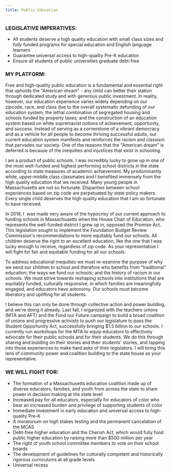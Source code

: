 ```yaml
---
title: Public Education
---
```


### LEGISLATIVE IMPERATIVES:

-   All students deserve a high quality education with small class sizes and fully funded programs for special education and English language learners 
-   Guarantee universal access to high-quality Pre-K education
-   Ensure all students of public universities graduate debt-free

### MY PLATFORM:

Free and high-quality public education is a fundamental and essential right that upholds the "American dream" - any child can better their station through dedicated study and with generous public investment. In reality, however, our education experience varies widely depending on our zipcode, race, and class due to the overall systematic defunding of our education system; the lethal combination of segregated housing and schools funded by property taxes; and the construction of an education system based on white supremacist notions of achievement, opportunity, and success. Instead of serving as a cornerstone of a vibrant democracy and as a vehicle for all people to become thriving successful adults, our current education system manifests and reinforces the racism and classism that pervades our society. One of the reasons that the "American dream" is deferred is because of the inequities and injustices that exist in schooling.

I am a product of public schools. I was incredibly lucky to grow up in one of the most well-funded and highest performing school districts in the state according to state measures of academic achievement. My predominantly white, upper-middle class classmates and I benefited immensely from the high quality education that we received. Many young people in Massachusetts are not so fortunate. Disparities between school experiences based on zip code are perpetuated by state policy makers. Every single child deserves the high quality education that I am so fortunate to have received.  

In 2018, I  was made very aware of the hypocrisy of our current approach to funding schools in Massachusetts when the House Chair of Education, who represents the well-funded district I grew up in, opposed the Promise Act. This legislation sought to implement the Foundation Budget Review Commission's recommendations to more equitably fund our schools. All children deserve the right to an excellent education, like the one that I was lucky enough to receive, regardless of zip code. As your representative I will fight for fair and equitable funding for all our schools.

To address educational inequities we must re-examine the purpose of why we send our children to school and therefore who benefits from "traditional" education; the ways we fund our schools; and the history of racism in our schools. We must strive towards reshaping schools into institutions that are equitably funded, culturally responsive, in which families are meaningfully engaged, and educators have autonomy. Our schools must become liberatory and uplifting for all students.

I believe this can only be done through collective action and power building, and we're doing it already. Last fall, I organized with the teachers unions (MTA and AFT) and the Fund our Future campaign to build a broad coalition of unions and progressive activists to push our legislature to pass the Student Opportunity Act, successfully bringing $1.5 billion to our schools. I currently run workshops for the MTA to equip educators to effectively advocate for their public schools and for their students. We do this through sharing and building on their stories and their students' stories, and tapping into those experiences to make hard asks of their legislators. I will bring this lens of community power and coalition building to the state house as your representative.

### WE WILL FIGHT FOR:

-   The formation of a Massachusetts education coalition made up of diverse educators, families, and youth from across the state to share power in decision making at the state level
-   Increased pay for all educators, especially for educators of color who bear an increased burden and privilege of supporting students of color
-   Immediate investment in early education and universal access to high-quality Pre-K
-   A moratorium on high stakes testing and the permanent cancelation of the MCAS 
-   Debt-free higher education and the Cherish Act, which would fully fund public higher education by raising more than $500 million per year 
-   The right of youth school committee members to vote on their school boards
-   The development of guidelines for culturally competent and historically rigorous curriculums at all grade levels
-   Universal recess
